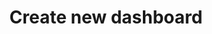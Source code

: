 ---
title: Create new dashboard
description: Plugins and configuration settings that can improve the developer experience when working with Tailwind CSS.
---